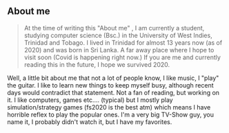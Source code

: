 ## About me

> At the time of writing this "About me" , I am currently a student, studying computer science (Bsc.) in the University of West Indies, Trinidad and Tobago. I lived in Trinidad for almost 13 years now (as of 2020) and was born in Sri Lanka. A far away place where I hope to visit soon (Covid is happening right now.) If you are me and currently reading this in the future, I hope we survived 2020.

Well, a little bit about me that not a lot of people know, I like music, I "play" the guitar. I like to learn new things to keep myself busy, although recent days would contradict that statement. Not a fan of reading, but working on it. I like computers, games etc.... (typical) but I mostly play simulation/strategy games (fs2020 is the best atm) which means I have horrible reflex to play the popular ones. I'm a very big TV-Show guy, you name it, I probably didn't watch it, but I have my favorites.
